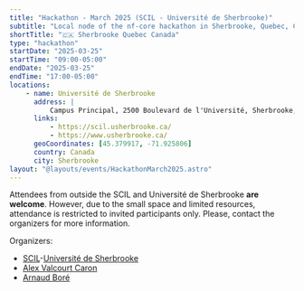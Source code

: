 ```yaml
---
title: "Hackathon - March 2025 (SCIL - Université de Sherbrooke)"
subtitle: "Local node of the nf-core hackathon in Sherbrooke, Quebec, Canada"
shortTitle: "🇨🇦 Sherbrooke Quebec Canada"
type: "hackathon"
startDate: "2025-03-25"
startTime: "09:00-05:00"
endDate: "2025-03-25"
endTime: "17:00-05:00"
locations:
    - name: Université de Sherbrooke
      address: |
          Campus Principal, 2500 Boulevard de l'Université, Sherbrooke, QC J1K 2R1, Canada
      links:
          - https://scil.usherbrooke.ca/
          - https://www.usherbrooke.ca/
      geoCoordinates: [45.379917, -71.925806]
      country: Canada
      city: Sherbrooke
layout: "@layouts/events/HackathonMarch2025.astro"
---
```


Attendees from outside the SCIL and Université de Sherbrooke **are welcome**. However, due to
the small space and limited resources, attendance is restricted to invited participants only.
Please, contact the organizers for more information.

Organizers:

-   [SCIL](https://scil.usherbrooke.ca/)-[Université de Sherbrooke](https://usherbrooke.ca/)
-   [<i class="fab fa-slack"></i> Alex Valcourt Caron](https://nfcore.slack.com/team/U06DEAUN85D)
-   [<i class="fab fa-slack"></i> Arnaud Boré](https://nfcore.slack.com/team/U0749LM7406)

